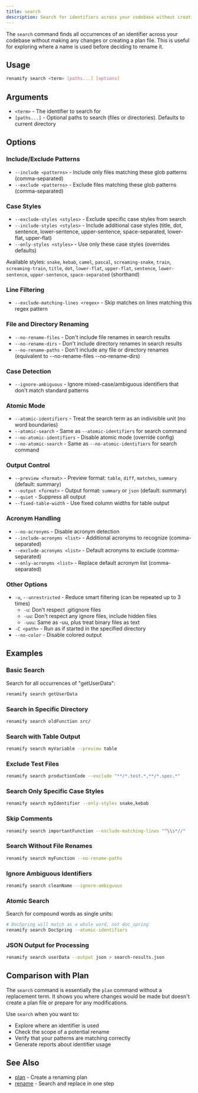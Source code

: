 ```yaml
---
title: search
description: Search for identifiers across your codebase without creating a plan
---
```


The `search` command finds all occurrences of an identifier across your codebase
without making any changes or creating a plan file. This is useful for exploring
where a name is used before deciding to rename it.

## Usage

```bash
renamify search <term> [paths...] [options]
```

## Arguments

- `<term>` - The identifier to search for
- `[paths...]` - Optional paths to search (files or directories). Defaults to
  current directory

## Options

### Include/Exclude Patterns

- `--include <patterns>` - Include only files matching these glob patterns
  (comma-separated)
- `--exclude <patterns>` - Exclude files matching these glob patterns
  (comma-separated)

### Case Styles

- `--exclude-styles <styles>` - Exclude specific case styles from search
- `--include-styles <styles>` - Include additional case styles (title, dot, sentence, lower-sentence, upper-sentence, space-separated, lower-flat, upper-flat)
- `--only-styles <styles>` - Use only these case styles (overrides defaults)

Available styles: `snake`, `kebab`, `camel`, `pascal`, `screaming-snake`,
`train`, `screaming-train`, `title`, `dot`, `lower-flat`, `upper-flat`,
`sentence`, `lower-sentence`, `upper-sentence`, `space-separated` (shorthand)

### Line Filtering

- `--exclude-matching-lines <regex>` - Skip matches on lines matching this regex
  pattern

### File and Directory Renaming

- `--no-rename-files` - Don't include file renames in search results
- `--no-rename-dirs` - Don't include directory renames in search results
- `--no-rename-paths` - Don't include any file or directory renames (equivalent
  to --no-rename-files --no-rename-dirs)

### Case Detection

- `--ignore-ambiguous` - Ignore mixed-case/ambiguous identifiers that don't
  match standard patterns

### Atomic Mode

- `--atomic-identifiers` - Treat the search term as an indivisible unit (no word boundaries)
- `--atomic-search` - Same as `--atomic-identifiers` for search command
- `--no-atomic-identifiers` - Disable atomic mode (override config)
- `--no-atomic-search` - Same as `--no-atomic-identifiers` for search command

### Output Control

- `--preview <format>` - Preview format: `table`, `diff`, `matches`, `summary`
  (default: summary)
- `--output <format>` - Output format: `summary` or `json` (default: summary)
- `--quiet` - Suppress all output
- `--fixed-table-width` - Use fixed column widths for table output

### Acronym Handling

- `--no-acronyms` - Disable acronym detection
- `--include-acronyms <list>` - Additional acronyms to recognize
  (comma-separated)
- `--exclude-acronyms <list>` - Default acronyms to exclude (comma-separated)
- `--only-acronyms <list>` - Replace default acronym list (comma-separated)

### Other Options

- `-u`, `--unrestricted` - Reduce smart filtering (can be repeated up to 3
  times)
  - `-u`: Don't respect .gitignore files
  - `-uu`: Don't respect any ignore files, include hidden files
  - `-uuu`: Same as -uu, plus treat binary files as text
- `-C <path>` - Run as if started in the specified directory
- `--no-color` - Disable colored output

## Examples

### Basic Search

Search for all occurrences of "getUserData":

```bash
renamify search getUserData
```

### Search in Specific Directory

```bash
renamify search oldFunction src/
```

### Search with Table Output

```bash
renamify search myVariable --preview table
```

### Exclude Test Files

```bash
renamify search productionCode --exclude "**/*.test.*,**/*.spec.*"
```

### Search Only Specific Case Styles

```bash
renamify search myIdentifier --only-styles snake,kebab
```

### Skip Comments

```bash
renamify search importantFunction --exclude-matching-lines "^\\s*//"
```

### Search Without File Renames

```bash
renamify search myFunction --no-rename-paths
```

### Ignore Ambiguous Identifiers

```bash
renamify search cleanName --ignore-ambiguous
```

### Atomic Search

Search for compound words as single units:

```bash
# DocSpring will match as a whole word, not doc_spring
renamify search DocSpring --atomic-identifiers
```

### JSON Output for Processing

```bash
renamify search userData --output json > search-results.json
```

## Comparison with Plan

The `search` command is essentially the `plan` command without a replacement
term. It shows you where changes would be made but doesn't create a plan file or
prepare for any modifications.

Use `search` when you want to:

- Explore where an identifier is used
- Check the scope of a potential rename
- Verify that your patterns are matching correctly
- Generate reports about identifier usage

## See Also

- [plan](/renamify/commands/plan/) - Create a renaming plan
- [rename](/renamify/commands/rename/) - Search and replace in one step

